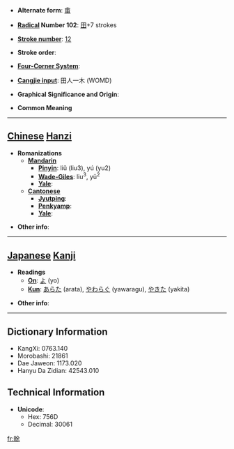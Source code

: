 * '''Alternate form''': [[畬]]

* '''[[Wiktionary:Chinese radical index| Radical]] Number 102''': [[Wiktionary:Chinese radical index 田|田]]+7 strokes

* '''[[Wiktionary:Chinese total strokes index|Stroke number]]''': [[Wiktionary:Chinese total strokes index 12|12]]

* '''Stroke order''': 

* '''[[Wiktionary:Chinese four corner index|Four-Corner System]]''': 

* '''[[Wiktionary:Chinese Cangjie index|Cangjie input]]''': 田人一木 (WOMD)

* '''Graphical Significance and Origin''': 

* '''Common Meaning'''

----

== [[Chinese]] [[Hanzi]] ==

* '''Romanizations'''
** '''[[Mandarin]]'''
*** '''[[Pinyin]]''': liǔ (liu3), yú (yu2)
*** '''[[Wade-Giles]]''': liu<sup>3</sup>, yü<sup>2</sup>
*** '''[[Yale]]''': 
** '''[[Cantonese]]'''
*** '''[[Jyutping]]''':
*** '''[[Penkyamp]]''': 
*** '''[[Yale]]''': 

* '''Other info''': 

----

== [[Japanese]] [[Kanji]] ==

* '''Readings'''
** '''[[On]]''': [[よ]] (yo)
** '''[[Kun]]''': [[あらた]] (arata), [[やわらぐ]] (yawaragu), [[やきた]] (yakita)

* '''Other info''':  

----

== Dictionary Information ==

* KangXi: 0763.140
* Morobashi: 21861
* Dae Jaweon: 1173.020
* Hanyu Da Zidian: 42543.010

== Technical Information ==

* '''Unicode''':
** Hex: 756D
** Decimal: 30061

[[fr:畭]]
